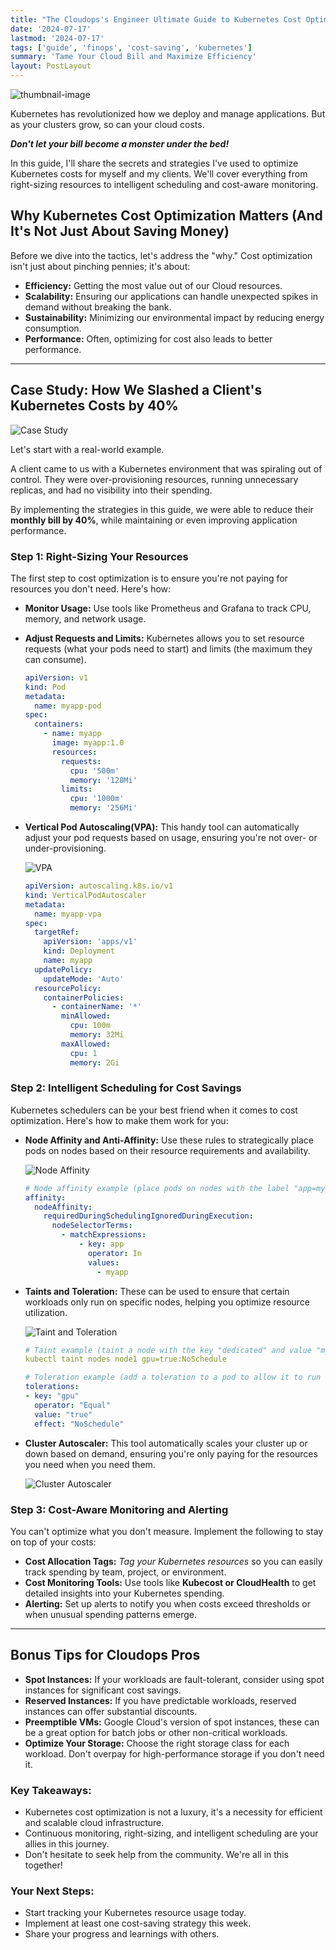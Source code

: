 ```yaml
---
title: "The Cloudops's Engineer Ultimate Guide to Kubernetes Cost Optimization"
date: '2024-07-17'
lastmod: '2024-07-17'
tags: ['guide', 'finops', 'cost-saving', 'kubernetes']
summary: 'Tame Your Cloud Bill and Maximize Efficiency'
layout: PostLayout
---
```


![thumbnail-image](/static/images/blogs/posts/07-kubernetes-cost-optimization.jpg)

Kubernetes has revolutionized how we deploy and manage applications. But as your clusters grow, so can your cloud costs.

**_Don't let your bill become a monster under the bed!_**

In this guide, I'll share the secrets and strategies I've used to optimize Kubernetes costs for myself and my clients.
We'll cover everything from right-sizing resources to intelligent scheduling and cost-aware monitoring.

## Why Kubernetes Cost Optimization Matters (And It's Not Just About Saving Money)

Before we dive into the tactics, let's address the "why." Cost optimization isn't just about pinching pennies; it's about:

- **Efficiency:** Getting the most value out of our Cloud resources.
- **Scalability:** Ensuring our applications can handle unexpected spikes in demand without breaking the bank.
- **Sustainability:** Minimizing our environmental impact by reducing energy consumption.
- **Performance:** Often, optimizing for cost also leads to better performance.

---

## Case Study: How We Slashed a Client's Kubernetes Costs by 40%

![Case Study](/static/images/blogs/posts/kubernetes-cost-reduction/case_study.jpg)

Let's start with a real-world example.

A client came to us with a Kubernetes environment that was spiraling out of control. They were over-provisioning resources, running unnecessary replicas, and had no visibility into their spending.

By implementing the strategies in this guide, we were able to reduce their **monthly bill by 40%**, while maintaining or even improving application performance.

### Step 1: Right-Sizing Your Resources

The first step to cost optimization is to ensure you're not paying for resources you don't need. Here's how:

- **Monitor Usage:** Use tools like Prometheus and Grafana to track CPU, memory, and network usage.
- **Adjust Requests and Limits:** Kubernetes allows you to set resource requests (what your pods need to start) and limits (the maximum they can consume).
  ```yaml
  apiVersion: v1
  kind: Pod
  metadata:
    name: myapp-pod
  spec:
    containers:
      - name: myapp
        image: myapp:1.0
        resources:
          requests:
            cpu: '500m'
            memory: '128Mi'
          limits:
            cpu: '1000m'
            memory: '256Mi'
  ```
- **Vertical Pod Autoscaling(VPA):** This handy tool can automatically adjust your pod requests based on usage, ensuring you're not over- or under-provisioning.

  ![VPA](/static/images/blogs/posts/kubernetes-cost-reduction/vpa-example.png)

  ```yaml
  apiVersion: autoscaling.k8s.io/v1
  kind: VerticalPodAutoscaler
  metadata:
    name: myapp-vpa
  spec:
    targetRef:
      apiVersion: 'apps/v1'
      kind: Deployment
      name: myapp
    updatePolicy:
      updateMode: 'Auto'
    resourcePolicy:
      containerPolicies:
        - containerName: '*'
          minAllowed:
            cpu: 100m
            memory: 32Mi
          maxAllowed:
            cpu: 1
            memory: 2Gi
  ```

### Step 2: Intelligent Scheduling for Cost Savings

Kubernetes schedulers can be your best friend when it comes to cost optimization. Here's how to make them work for you:

- **Node Affinity and Anti-Affinity:** Use these rules to strategically place pods on nodes based on their resource requirements and availability.

  ![Node Affinity](/static/images/blogs/posts/kubernetes-cost-reduction/node_affinity.png)

  ```yaml
  # Node affinity example (place pods on nodes with the label "app=myapp")
  affinity:
    nodeAffinity:
      requiredDuringSchedulingIgnoredDuringExecution:
        nodeSelectorTerms:
          - matchExpressions:
              - key: app
                operator: In
                values:
                  - myapp
  ```

- **Taints and Toleration:** These can be used to ensure that certain workloads only run on specific nodes, helping you optimize resource utilization.

  ![Taint and Toleration](/static/images/blogs/posts/kubernetes-cost-reduction/taint_toleration.png)

  ```yaml
  # Taint example (taint a node with the key "dedicated" and value "myapp")
  kubectl taint nodes node1 gpu=true:NoSchedule

  # Toleration example (add a toleration to a pod to allow it to run on tainted nodes)
  tolerations:
  - key: "gpu"
    operator: "Equal"
    value: "true"
    effect: "NoSchedule"
  ```

- **Cluster Autoscaler:** This tool automatically scales your cluster up or down based on demand, ensuring you're only paying for the resources you need when you need them.

  ![Cluster Autoscaler](/static/images/blogs/posts/kubernetes-cost-reduction/ca.png)

### Step 3: Cost-Aware Monitoring and Alerting

You can't optimize what you don't measure. Implement the following to stay on top of your costs:

- **Cost Allocation Tags:** _Tag your Kubernetes resources_ so you can easily track spending by team, project, or environment.
- **Cost Monitoring Tools:** Use tools like **Kubecost or CloudHealth** to get detailed insights into your Kubernetes spending.
- **Alerting:** Set up alerts to notify you when costs exceed thresholds or when unusual spending patterns emerge.

---

## Bonus Tips for Cloudops Pros

- **Spot Instances:** If your workloads are fault-tolerant, consider using spot instances for significant cost savings.
- **Reserved Instances:** If you have predictable workloads, reserved instances can offer substantial discounts.
- **Preemptible VMs:** Google Cloud's version of spot instances, these can be a great option for batch jobs or other non-critical workloads.
- **Optimize Your Storage:** Choose the right storage class for each workload. Don't overpay for high-performance storage if you don't need it.

### Key Takeaways:

- Kubernetes cost optimization is not a luxury, it's a necessity for efficient and scalable cloud infrastructure.
- Continuous monitoring, right-sizing, and intelligent scheduling are your allies in this journey.
- Don't hesitate to seek help from the community. We're all in this together!

### Your Next Steps:

- Start tracking your Kubernetes resource usage today.
- Implement at least one cost-saving strategy this week.
- Share your progress and learnings with others.
